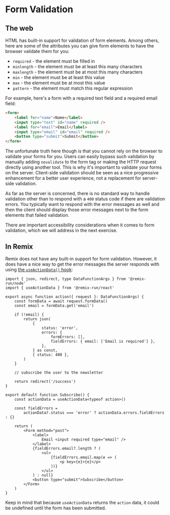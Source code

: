 # Form Validation

## The web

HTML has built-in support for validation of form elements. Among others, here
are some of the attributes you can give form elements to have the browser
validate them for you:

- `required` - the element must be filled in
- `minlength` - the element must be at least this many characters
- `maxlength` - the element must be at most this many characters
- `min` - the element must be at least this value
- `max` - the element must be at most this value
- `pattern` - the element must match this regular expression

For example, here's a form with a required text field and a required email
field:

```html
<form>
	<label for="name">Name</label>
	<input type="text" id="name" required />
	<label for="email">Email</label>
	<input type="email" id="email" required />
	<button type="submit">Submit</button>
</form>
```

The unfortunate truth here though is that you cannot rely on the browser to
validate your forms for you. Users can easily bypass such validation by manually
adding `novalidate` to the form tag or making the HTTP request directly using
another tool. This is why it's important to validate your forms on the server.
Client-side validation should be seen as a nice progressive enhancement for a
better user experience, not a replacement for server-side validation.

As far as the server is concerned, there is no standard way to handle validation
other than to respond with a `400` status code if there are validation errors.
You typically want to respond with the error messages as well and then the
client should display those error messages next to the form elements that failed
validation.

<callout-danger>
	There are important accessibility considerations when it comes to form
	validation, which we will address in the next exercise.
</callout-danger>

## In Remix

Remix does not have any built-in support for form validation. However, it does
have a nice way to get the error messages the server responds with using
[the `useActionData()` hook](https://remix.run/docs/en/main/hooks/use-action-data):

```tsx filename=app/routes/subscribe.tsx lines=2,9-18,27,29-30,37-43
import { json, redirect, type DataFunctionArgs } from '@remix-run/node'
import { useActionData } from '@remix-run/react'

export async function action({ request }: DataFunctionArgs) {
	const formData = await request.formData()
	const email = formData.get('email')

	if (!email) {
		return json(
			{
				status: 'error',
				errors: {
					formErrors: [],
					fieldErrors: { email: ['Email is required'] },
				},
			} as const,
			{ status: 400 },
		)
	}

	// subscribe the user to the newsletter

	return redirect('/success')
}

export default function Subscribe() {
	const actionData = useActionData<typeof action>()

	const fieldErrors =
		actionData?.status === 'error' ? actionData.errors.fieldErrors : {}

	return (
		<Form method="post">
			<label>
				Email <input required type="email" />
			</label>
			{fieldErrors.email?.length ? (
				<ul>
					{fieldErrors.email.map(e => (
						<p key={e}>{e}</p>
					))}
				</ul>
			) : null}
			<button type="submit">Subscribe</button>
		</Form>
	)
}
```

Keep in mind that because `useActionData` returns the `action` data, it could be
undefined until the form has been submitted.
